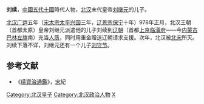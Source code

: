 '''刘续'''，[[中國|中國]][[五代十國|五代十國]]時代人物，[[北汉|北汉]]末代皇帝[[刘继元|刘继元]]的儿子。

[[北汉|北汉]][[广运_(北汉)|广运]]五年（[[宋太宗|宋太宗]][[太平兴国|太平兴国]]三年，[[辽景宗|辽景宗]][[保宁|保宁]]十年）978年正月，北汉王朝（首都太原）皇帝刘继元派遣他的儿子刘续到[[辽朝|辽朝]]（首都[[上京|上京]][[临潢府|临潢府]]——今[[内蒙古|内蒙古]][[巴林左旗|巴林左旗]]南）充当[[人质|人质]]，同时用重金赠送辽朝请求支援。次年，北汉被[[北宋|北宋]]所灭。刘续下落不详，刘继元还有一个儿子[[刘三猪|刘守节]]。

==参考文献==
*《[[续資治通鑑|续資治通鑑]]》，[[宋朝|宋]]紀

[[Category:北汉皇子|Category:北汉皇子]]
[[Category:北汉政治人物|Category:北汉政治人物]]
[[Category:刘姓|X]]